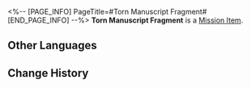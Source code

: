 <%-- [PAGE_INFO]
PageTitle=#Torn Manuscript Fragment#
[END_PAGE_INFO] --%>
{{Item Infobox
|id          = 140239
|image       = Item Torn Manuscript Fragment.png
|type        = Mission Item
|invCategory = 
|rarity      = 3
|effect      = 
|description = The torn manuscript contains faintly discernible notes on conjectures related to "Sensor No. 223" and the "big universe time tunnel" theory.
}}
'''Torn Manuscript Fragment''' is a [[Mission Item]].

==Other Languages==
{{Other Languages
|en   = Torn Manuscript Fragment
|zhs  = 被撕碎的手稿
|zht  = 被撕碎的手稿
|ja   = 破かれた手稿
|ko   = 찢긴 원고
|es   = Fragmento de manuscrito
|fr   = Fragment de manuscrit déchiré
|ru   = Повреждённая рукопись
|th   = ต้นฉบับที่ถูกฉีก
|vi   = Bản Thảo Bị Xé Nát
|de   = Zerrissenes Manuskript
|id   = Serpihan Potongan Manuskrip
|pt   = Fragmento de Manuscrito Rasgado
}}

==Change History==
{{Change History|2.0}}